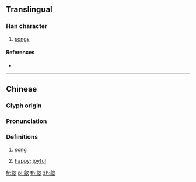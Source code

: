 ==Translingual==

===Han character===
{{Han char|rn=76|rad=欠|as=09|sn=13|four=87280|canj=ONNO|ids=⿰俞欠}}

# [[song]]s

====References====
* {{Han ref|kx=0570.170|dkj=16143|hdz=32146.070|uh=6B48|ud=27464|bh=DDF9|bd=56825}}

----

==Chinese==
{{zh-forms}}

===Glyph origin===
{{Han etym}}

===Pronunciation===
{{zh-pron
|m=yú
|c=jyu4
|mc=y
|oc=y
|ma=
|cat=n
}}

===Definitions===
{{zh-hanzi}}

# {{lb|zh|literary}} [[song]]
# {{lb|zh|literary}} [[happy]]; [[joyful]]

[[fr:歈]]
[[pl:歈]]
[[th:歈]]
[[zh:歈]]